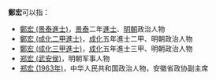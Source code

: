 '''鄭宏'''可以指：
* [[鄭宏_(景泰進士)|鄭宏 (景泰進士)]]，[[景泰_(明朝)|景泰]]二年[[進士|進士]]、[[明朝|明朝]]政治人物
* [[鄭宏_(成化二甲進士)|鄭宏 (成化二甲進士)]]，[[成化|成化]]五年進士二甲、明朝政治人物
* [[鄭宏_(成化三甲進士)|鄭宏 (成化三甲進士)]]，[[成化|成化]]五年進士三甲、明朝政治人物
* [[郑宏_(武安侯)|郑宏 (武安侯)]]，明朝军事人物
* [[郑宏_(1963年)|郑宏 (1963年)]]，中华人民共和国政治人物，安徽省政协副主席
{{disambig|cat=二字鄭姓人名消歧義|hong}}